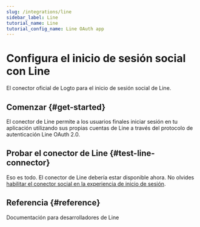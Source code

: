 ```yaml
---
slug: /integrations/line
sidebar_label: Line
tutorial_name: Line
tutorial_config_name: Line OAuth app
---
```




# Configura el inicio de sesión social con Line

El conector oficial de Logto para el inicio de sesión social de Line.

<GuideTip />

## Comenzar \{#get-started}

El conector de Line permite a los usuarios finales iniciar sesión en tu aplicación utilizando sus propias cuentas de Line a través del protocolo de autenticación Line OAuth 2.0.

<Integration />

## Probar el conector de Line \{#test-line-connector}

Eso es todo. El conector de Line debería estar disponible ahora. No olvides [habilitar el conector social en la experiencia de inicio de sesión](/connectors/social-connectors/#enable-social-sign-in).

## Referencia \{#reference}

<Url href="https://developers.line.biz/en/docs/line-login/overview/">
  Documentación para desarrolladores de Line
</Url>
